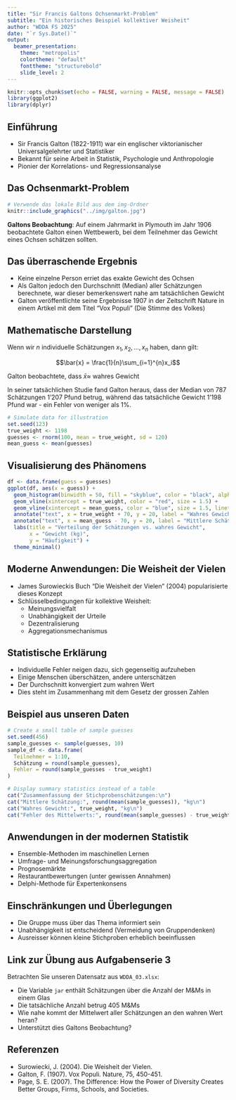 ```yaml
---
title: "Sir Francis Galtons Ochsenmarkt-Problem"
subtitle: "Ein historisches Beispiel kollektiver Weisheit"
author: "WDDA FS 2025"
date: "`r Sys.Date()`"
output:
  beamer_presentation:
    theme: "metropolis"
    colortheme: "default"
    fonttheme: "structurebold"
    slide_level: 2
---
```


```r
knitr::opts_chunk$set(echo = FALSE, warning = FALSE, message = FALSE)
library(ggplot2)
library(dplyr)
```

## Einführung

- Sir Francis Galton (1822-1911) war ein englischer viktorianischer Universalgelehrter und Statistiker
- Bekannt für seine Arbeit in Statistik, Psychologie und Anthropologie
- Pionier der Korrelations- und Regressionsanalyse

## Das Ochsenmarkt-Problem

```r
# Verwende das lokale Bild aus dem img-Ordner
knitr::include_graphics("../img/galton.jpg")
```

**Galtons Beobachtung**: Auf einem Jahrmarkt in Plymouth im Jahr 1906 beobachtete Galton einen Wettbewerb, bei dem Teilnehmer das Gewicht eines Ochsen schätzen sollten.

## Das überraschende Ergebnis

- Keine einzelne Person erriet das exakte Gewicht des Ochsen
- Als Galton jedoch den Durchschnitt (Median) aller Schätzungen berechnete, war dieser bemerkenswert nahe am tatsächlichen Gewicht
- Galton veröffentlichte seine Ergebnisse 1907 in der Zeitschrift Nature in einem Artikel mit dem Titel "Vox Populi" (Die Stimme des Volkes)

## Mathematische Darstellung

Wenn wir $n$ individuelle Schätzungen $x_1, x_2, \ldots, x_n$ haben, dann gilt:

$$\bar{x} = \frac{1}{n}\sum_{i=1}^{n}x_i$$

Galton beobachtete, dass $\bar{x} \approx$ wahres Gewicht

In seiner tatsächlichen Studie fand Galton heraus, dass der Median von 787 Schätzungen 1'207 Pfund betrug, während das tatsächliche Gewicht 1'198 Pfund war - ein Fehler von weniger als 1%.

```r
# Simulate data for illustration
set.seed(123)
true_weight <- 1198
guesses <- rnorm(100, mean = true_weight, sd = 120)
mean_guess <- mean(guesses)
```

## Visualisierung des Phänomens

```r
df <- data.frame(guess = guesses)
ggplot(df, aes(x = guess)) +
  geom_histogram(binwidth = 50, fill = "skyblue", color = "black", alpha = 0.7) +
  geom_vline(xintercept = true_weight, color = "red", size = 1.5) +
  geom_vline(xintercept = mean_guess, color = "blue", size = 1.5, linetype = "dashed") +
  annotate("text", x = true_weight + 70, y = 20, label = "Wahres Gewicht", color = "red") +
  annotate("text", x = mean_guess - 70, y = 20, label = "Mittlere Schätzung", color = "blue") +
  labs(title = "Verteilung der Schätzungen vs. wahres Gewicht",
       x = "Gewicht (kg)",
       y = "Häufigkeit") +
  theme_minimal()
```

## Moderne Anwendungen: Die Weisheit der Vielen

- James Surowieckis Buch "Die Weisheit der Vielen" (2004) popularisierte dieses Konzept
- Schlüsselbedingungen für kollektive Weisheit:
  - Meinungsvielfalt
  - Unabhängigkeit der Urteile
  - Dezentralisierung
  - Aggregationsmechanismus

## Statistische Erklärung

- Individuelle Fehler neigen dazu, sich gegenseitig aufzuheben
- Einige Menschen überschätzen, andere unterschätzen
- Der Durchschnitt konvergiert zum wahren Wert
- Dies steht im Zusammenhang mit dem Gesetz der grossen Zahlen

## Beispiel aus unseren Daten

```r
# Create a small table of sample guesses
set.seed(456)
sample_guesses <- sample(guesses, 10)
sample_df <- data.frame(
  Teilnehmer = 1:10,
  Schätzung = round(sample_guesses),
  Fehler = round(sample_guesses - true_weight)
)

# Display summary statistics instead of a table
cat("Zusammenfassung der Stichprobenschätzungen:\n")
cat("Mittlere Schätzung:", round(mean(sample_guesses)), "kg\n")
cat("Wahres Gewicht:", true_weight, "kg\n")
cat("Fehler des Mittelwerts:", round(mean(sample_guesses) - true_weight), "kg\n")
```

## Anwendungen in der modernen Statistik

- Ensemble-Methoden im maschinellen Lernen
- Umfrage- und Meinungsforschungsaggregation
- Prognosemärkte
- Restaurantbewertungen (unter gewissen Annahmen)
- Delphi-Methode für Expertenkonsens

## Einschränkungen und Überlegungen

- Die Gruppe muss über das Thema informiert sein
- Unabhängigkeit ist entscheidend (Vermeidung von Gruppendenken)
- Ausreisser können kleine Stichproben erheblich beeinflussen

## Link zur Übung aus Aufgabenserie 3

Betrachten Sie unseren Datensatz aus `WDDA_03.xlsx`:

- Die Variable `jar` enthält Schätzungen über die Anzahl der M&Ms in einem Glas
- Die tatsächliche Anzahl betrug 405 M&Ms
- Wie nahe kommt der Mittelwert aller Schätzungen an den wahren Wert heran?
- Unterstützt dies Galtons Beobachtung?


## Referenzen

- Surowiecki, J. (2004). Die Weisheit der Vielen.
- Galton, F. (1907). Vox Populi. Nature, 75, 450-451.
- Page, S. E. (2007). The Difference: How the Power of Diversity Creates Better Groups, Firms, Schools, and Societies.


